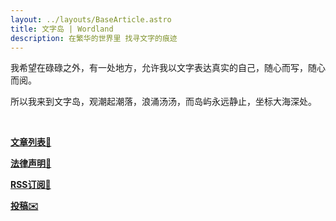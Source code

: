 ```yaml
---
layout: ../layouts/BaseArticle.astro
title: 文字岛 | Wordland
description: 在繁华的世界里 找寻文字的痕迹
---
```


我希望在碌碌之外，有一处地方，允许我以文字表达真实的自己，随心而写，随心而阅。

所以我来到文字岛，观潮起潮落，浪涌汤汤，而岛屿永远静止，坐标大海深处。

<br />

**[文章列表📜](/words)**

**[法律声明📃](/declarations)**

**[RSS订阅📰](/rss.xml)**

**[投稿✉️](/write)**
